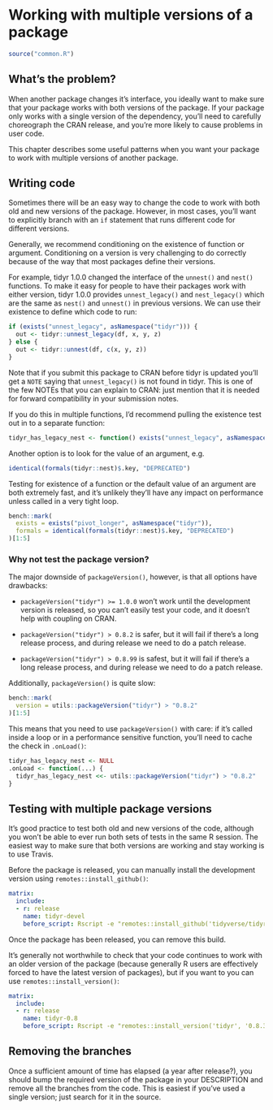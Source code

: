 # Working with multiple versions of a package {#changes-multivers}

```r
source("common.R")
```

## What's the problem?

When another package changes it's interface, you ideally want to make sure that your package works with both versions of the package. If your package only works with a single version of the dependency, you'll need to carefully choreograph the CRAN release, and you're more likely to cause problems in user code. 

This chapter describes some useful patterns when you want your package to work with multiple versions of another package.

## Writing code

Sometimes there will be an easy way to change the code to work with both old and new versions of the package. However, in most cases, you'll want to explicitly branch with an `if` statement that runs different code for different versions.

Generally, we recommend conditioning on the existence of function or argument. Conditioning on a version is very challenging to do correctly because of the way that most packages define their versions.

For example, tidyr 1.0.0 changed the interface of the `unnest()` and `nest()` functions. To make it easy for people to have their packages work with either version, tidyr 1.0.0 provides `unnest_legacy()` and `nest_legacy()` which are the same as `nest()` and `unnest()` in previous versions. We can use their existence to define which code to run:

```r
if (exists("unnest_legacy", asNamespace("tidyr"))) {
  out <- tidyr::unnest_legacy(df, x, y, z)
} else {
  out <- tidyr::unnest(df, c(x, y, z))
}
```

Note that if you submit this package to CRAN before tidyr is updated you'll get a `NOTE` saying that `unnest_legacy()` is not found in tidyr. This is one of the few NOTEs that you can explain to CRAN: just mention that it is needed for forward compatibility in your submission notes.

If you do this in multiple functions, I'd recommend pulling the existence test out in to a separate function:

```r
tidyr_has_legacy_nest <- function() exists("unnest_legacy", asNamespace("tidyr"))
```

Another option is to look for the value of an argument, e.g.

```r
identical(formals(tidyr::nest)$.key, "DEPRECATED")
```

Testing for existence of a function or the default value of an argument are both extremely fast, and it's unlikely they'll have any impact on performance unless called in a very tight loop. 

```r
bench::mark(
  exists = exists("pivot_longer", asNamespace("tidyr")),
  formals = identical(formals(tidyr::nest)$.key, "DEPRECATED")
)[1:5]
```

### Why not test the package version?

The major downside of `packageVersion()`, however, is that all options have drawbacks:

* `packageVersion("tidyr") >= 1.0.0` won't work until the development version 
   is released, so you can't easily test your code, and it doesn't help with
   coupling on CRAN.
   
* `packageVersion("tidyr") > 0.8.2` is safer, but it will fail if there's a 
  long release process, and during release we need to do a patch release.
  
* `packageVersion("tidyr") > 0.8.99` is safest, but it will fail if there's a 
  long release process, and during release we need to do a patch release.

Additionally, `packageVersion()` is quite slow:

```r
bench::mark(
  version = utils::packageVersion("tidyr") > "0.8.2"
)[1:5]
```

This means that you need to use `packageVersion()` with care: if it's called inside a loop or in a performance sensitive function, you'll need to cache the check in `.onLoad()`:

```r
tidyr_has_legacy_nest <- NULL
.onLoad <- function(...) {
  tidyr_has_legacy_nest <<- utils::packageVersion("tidyr") > "0.8.2"
}
```

## Testing with multiple package versions

It's good practice to test both old and new versions of the code, although you won't be able to ever run both sets of tests in the same R session. The easiest way to make sure that both versions are working and stay working is to use Travis.

Before the package is released, you can manually install the development version using `remotes::install_github()`:

```yaml
matrix:
  include:
  - r: release
    name: tidyr-devel
    before_script: Rscript -e "remotes::install_github('tidyverse/tidyr')"
```

Once the package has been released, you can remove this build. 

It's generally not worthwhile to check that your code continues to work with an older version of the package (because generally R users are effectively forced to have the latest version of packages), but if you want to you can use `remotes::install_version()`:

```yaml
matrix:
  include:
  - r: release
    name: tidyr-0.8
    before_script: Rscript -e "remotes::install_version('tidyr', '0.8.3')"
```

## Removing the branches

Once a sufficient amount of time has elapsed (a year after release?), you should bump the required version of the package in your DESCRIPTION and remove all the branches from the code. This is easiest if you've used a single version; just search for it in the source.